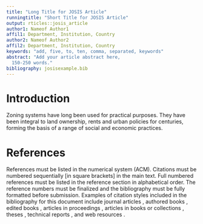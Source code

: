 ```yaml
---
title: "Long Title for JOSIS Article"
runningtitle: "Short Title for JOSIS Article"
output: rticles::josis_article
author1: Nameof Author1
affil1: Department, Institution, Country
author2: Nameof Author2
affil2: Department, Institution, Country
keywords: "add, five, to, ten, comma, separated, keywords"
abstract: "Add your article abstract here,
  150-250 words."
bibliography: josisexample.bib
---
```


<!-- Created thanks to guidance at -->
<!-- https://github.com/rstudio/rticles/blob/master/.github/PULL_REQUEST_TEMPLATE.md -->

# Introduction

Zoning systems have long been used for practical purposes.
They have been integral to land ownership, rents and urban policies for centuries, forming the basis of a range of social and economic practices.

# References

References must be listed in the numerical system (ACM). Citations must be numbered sequentially [in square brackets] in the main text. Full numbered references must be listed in the reference section in alphabetical order. The reference numbers must be finalized and the bibliography must be fully formatted before submission. Examples of citation styles included in the bibliography for this document include journal articles \cite{overEtAl2010,arkin}, authored books \cite{bailey}, edited books \cite{miller09.BOOK}, articles in proceedings \cite{champion11}, articles in books or collections \cite{Grosso12}, theses \cite{ruas99}, technical reports \cite{blasertr}, and web resources \cite{web}. 
